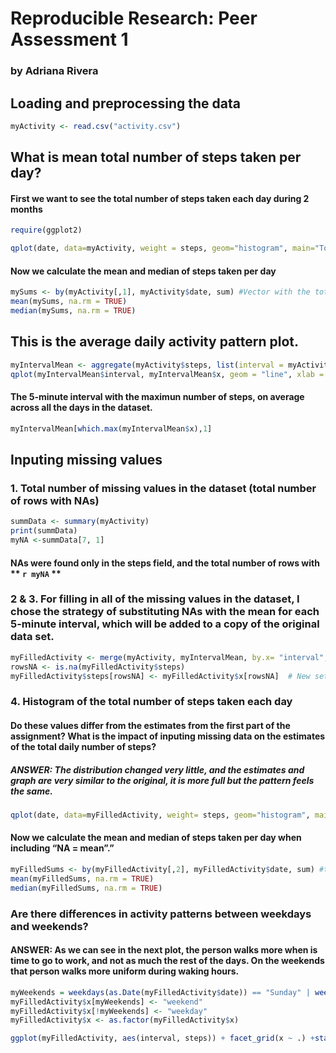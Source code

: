 # Reproducible Research: Peer Assessment 1
### by Adriana Rivera




## Loading and preprocessing the data
```r
myActivity <- read.csv("activity.csv")
```


## What is mean total number of steps taken per day?
#### First we want to see the total number of steps taken each day during 2 months
```r
require(ggplot2)
```

```r
qplot(date, data=myActivity, weight = steps, geom="histogram", main="Total number of steps taken each day")+scale_x_discrete(breaks=c("2012-10-01","2012-10-15","2012-11-01","2012-11-15","2012-11-30"))
```

#### Now we calculate the mean and median of steps taken per day
```r
mySums <- by(myActivity[,1], myActivity$date, sum) #Vector with the total number of steps per day.
mean(mySums, na.rm = TRUE)
median(mySums, na.rm = TRUE)
```


## This is the average daily activity pattern plot.
```r
myIntervalMean <- aggregate(myActivity$steps, list(interval = myActivity$interval), mean, na.rm=TRUE) #this are the total number of steps per day.
qplot(myIntervalMean$interval, myIntervalMean$x, geom = "line", xlab = "Interval", ylab = "Average Steps", main="Average daily activity pattern plot")
```

#### The 5-minute interval with the maximun number of steps, on average across all the days in the dataset.
```r
myIntervalMean[which.max(myIntervalMean$x),1]
```

## Inputing missing values
### 1. Total number of missing values in the dataset (total number of rows with NAs)
```r
summData <- summary(myActivity)
print(summData)
myNA <-summData[7, 1]
```
#### NAs were found only in the steps field, and the total number of rows with ** `r myNA` **

### 2 & 3. For filling in all of the missing values in the dataset, I chose the strategy of substituting NAs with the **mean** for each 5-minute interval, which will be added to a copy of the original data set.

```r
myFilledActivity <- merge(myActivity, myIntervalMean, by.x= "interval", by.y= "interval", sort=FALSE) #Added extra col with means of respective time interval.
rowsNA <- is.na(myFilledActivity$steps)
myFilledActivity$steps[rowsNA] <- myFilledActivity$x[rowsNA]  # New set is correctly filled. I only have the extra column x, which will be unused
```

### 4. Histogram of the total number of steps taken each day
#### Do these values differ from the estimates from the first part of the assignment? What is the impact of inputing missing data on the estimates of the total daily number of steps? 
##### **ANSWER:** The distribution changed very little, and the estimates and graph are very similar to the original, it is more full but the pattern feels the same.

```r
qplot(date, data=myFilledActivity, weight= steps, geom="histogram", main="Total number of steps taken each day (NAs = mean)") + scale_x_discrete(breaks=c("2012-10-01","2012-10-15","2012-11-01","2012-11-15","2012-11-30"))
```
#### Now we calculate the mean and median of steps taken per day when including "NA = mean"."
```r
myFilledSums <- by(myFilledActivity[,2], myFilledActivity$date, sum) #this are the total number of steps per day.
mean(myFilledSums, na.rm = TRUE)
median(myFilledSums, na.rm = TRUE)
```



### Are there differences in activity patterns between weekdays and weekends?
#### **ANSWER:** As we can see in the next plot, the person walks more when is time to go to work, and not as much the rest of the days. On the weekends that person walks more uniform during waking hours.
```r
myWeekends = weekdays(as.Date(myFilledActivity$date)) == "Sunday" | weekdays(as.Date(myFilledActivity$date)) == "Saturday"
myFilledActivity$x[myWeekends] <- "weekend"
myFilledActivity$x[!myWeekends] <- "weekday"
myFilledActivity$x <- as.factor(myFilledActivity$x)

ggplot(myFilledActivity, aes(interval, steps)) + facet_grid(x ~ .) +stat_summary(fun.y = mean, geom = "line") + ggtitle("Average steps for weekdays/weekends during all intervals")
```
